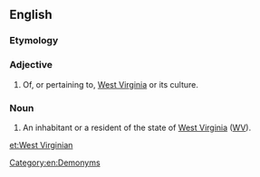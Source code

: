 ==English==

===Etymology===
{{suffix|West Virginia|an}}

===Adjective===
{{en-adj|-}}

# Of, or pertaining to, [[West Virginia]] or its culture.

===Noun===
{{en-noun}}

# An inhabitant or a resident of the state of [[West Virginia]] ([[WV]]).

[[Category:en:Demonyms]]

[[et:West Virginian]]